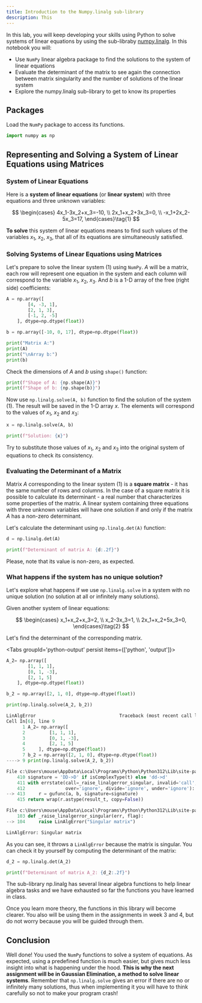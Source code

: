 ```yaml
---
title: Introduction to the Numpy.linalg sub-library
description: This 
---
```


In this lab, you will keep developing your skills using Python to solve systems of linear equations by using the sub-libraby [numpy.linalg](https://numpy.org/doc/stable/reference/routines.linalg.html). In this notebook you will:

- Use `NumPy` linear algebra package to find the solutions to the system of linear equations
- Evaluate the determinant of the matrix to see again the connection between matrix singularity and the number of solutions of the linear system
- Explore the numpy.linalg sub-library to get to know its properties

## Packages

Load the `NumPy` package to access its functions.

```py
import numpy as np 
```

## Representing and Solving a System of Linear Equations using Matrices

### System of Linear Equations

Here is a **system of linear equations** (or **linear system**) with three equations and three unknown variables:


$$
\begin{cases} 
4x_1-3x_2+x_3=-10, \\ 2x_1+x_2+3x_3=0, \\ -x_1+2x_2-5x_3=17, \end{cases}\tag{1}
$$

**To solve** this system of linear equations means to find such values of the variables $x_1$, $x_2$, $x_3$, that all of its equations are simultaneously satisfied.

### Solving Systems of Linear Equations using Matrices

Let's prepare to solve the linear system $(1)$ using `NumPy`. $A$ will be a matrix, each row will represent one equation in the system and each column will correspond to the variable $x_1$, $x_2$, $x_3$. And $b$ is a 1-D array of the free (right side) coefficients:

```py
A = np.array([
        [4, -3, 1],
        [2, 1, 3],
        [-1, 2, -5]
    ], dtype=np.dtype(float))

b = np.array([-10, 0, 17], dtype=np.dtype(float))

print("Matrix A:")
print(A)
print("\nArray b:")
print(b)
```

Check the dimensions of $A$ and $b$ using `shape()` function:

```py
print(f"Shape of A: {np.shape(A)}")
print(f"Shape of b: {np.shape(b)}")
```

Now use `np.linalg.solve(A, b)` function to find the solution of the system $(1)$. The result will be saved in the 1-D array $x$. The elements will correspond to the values of $x_1$, $x_2$ and $x_3$:

```py
x = np.linalg.solve(A, b)

print(f"Solution: {x}")
```

Try to substitute those values of $x_1$, $x_2$ and $x_3$ into the original system of equations to check its consistency.

### Evaluating the Determinant of a Matrix

Matrix $A$ corresponding to the linear system $(1)$ is a **square matrix** - it has the same number of rows and columns. In the case of a square matrix it is possible to calculate its determinant - a real number that characterizes some properties of the matrix. A linear system containing three equations with three unknown variables will have one solution if and only if the matrix $A$ has a non-zero determinant.

Let's calculate the determinant using `np.linalg.det(A)` function:

```py 
d = np.linalg.det(A)

print(f"Determinant of matrix A: {d:.2f}")
```
<Callout>
Please, note that its value is non-zero, as expected.
</Callout>

### What happens if the system has no unique solution?

Let's explore what happens if we use `np.linalg.solve` in a system with no unique solution (no solution at all or infinitely many solutions).

Given another system of linear equations:

$$
\begin{cases} 
x_1+x_2+x_3=2, \\ x_2-3x_3=1, \\ 2x_1+x_2+5x_3=0, \end{cases}\tag{2}
$$

Let's find the determinant of the corresponding matrix.


<Tabs groupId='python-output' persist items={['python', 'output']}> 

```py tab="python" 
A_2= np.array([
        [1, 1, 1],
        [0, 1, -3],
        [2, 1, 5]
    ], dtype=np.dtype(float))

b_2 = np.array([2, 1, 0], dtype=np.dtype(float))

print(np.linalg.solve(A_2, b_2))
```

```py tab="output"
LinAlgError                               Traceback (most recent call last)
Cell In[6], line 9
      1 A_2= np.array([
      2         [1, 1, 1],
      3         [0, 1, -3],
      4         [2, 1, 5]
      5     ], dtype=np.dtype(float))
      7 b_2 = np.array([2, 1, 0], dtype=np.dtype(float))
----> 9 print(np.linalg.solve(A_2, b_2))

File c:\Users\mouse\AppData\Local\Programs\Python\Python312\Lib\site-packages\numpy\linalg\_linalg.py:413, in solve(a, b)
    410 signature = 'DD->D' if isComplexType(t) else 'dd->d'
    411 with errstate(call=_raise_linalgerror_singular, invalid='call',
    412               over='ignore', divide='ignore', under='ignore'):
--> 413     r = gufunc(a, b, signature=signature)
    415 return wrap(r.astype(result_t, copy=False))

File c:\Users\mouse\AppData\Local\Programs\Python\Python312\Lib\site-packages\numpy\linalg\_linalg.py:104, in _raise_linalgerror_singular(err, flag)
    103 def _raise_linalgerror_singular(err, flag):
--> 104     raise LinAlgError("Singular matrix")

LinAlgError: Singular matrix
```

</Tabs>

As you can see, it throws a `LinAlgError` because the matrix is singular. You can check it by yourself by computing the determinant of the matrix:

```py
d_2 = np.linalg.det(A_2)

print(f"Determinant of matrix A_2: {d_2:.2f}")
```
The sub-library np.linalg has several linear algebra functions to help linear algebra tasks and we have exhausted so far the functions you have learned in class. 

Once you learn more theory, the functions in this library will become clearer. You also will be using them in the assignments in week 3 and 4, but do not worry because you will be guided through them.

## Conclusion

Well done! You used the `NumPy` functions to solve a system of equations. As expected, using a predefined function is much easier, but gives much less insight into what is happening under the hood. **This is why the next assignment will be in Gaussian Elimination, a method to solve linear systems**. Remember that `np.linalg.solve` gives an error if there are no or infinitely many solutions, thus when implementing it you will have to think carefully so not to make your program crash!
